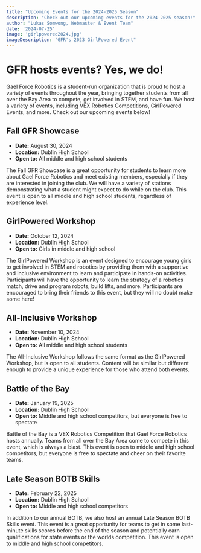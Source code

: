 ```yaml
---
title: "Upcoming Events for the 2024-2025 Season"
description: "Check out our upcoming events for the 2024-2025 season!"
author: "Lukas Somwong, Webmaster & Event Team"
date: '2024-07-25'
image: 'girlpowered2024.jpg'
imageDescription: "GFR's 2023 GirlPowered Event"
---
```


# GFR hosts events? Yes, we do!

Gael Force Robotics is a student-run organization that is proud to host a variety of events throughout the year, bringing together students from all over the Bay Area to compete, get involved in STEM, and have fun. We host a variety of events, including VEX Robotics Competitions, GirlPowered Events, and more. Check out our upcoming events below!

## Fall GFR Showcase
- **Date:** August 30, 2024
- **Location:** Dublin High School
- **Open to:** All middle and high school students

The Fall GFR Showcase is a great opportunity for students to learn more about Gael Force Robotics and meet existing members, especially if they are interested in joining the club. We will have a variety of stations demonstrating what a student might expect to do while on the club. This event is open to all middle and high school students, regardless of experience level.

## GirlPowered Workshop
- **Date:** October 12, 2024
- **Location:** Dublin High School
- **Open to:** Girls in middle and high school

The GirlPowered Workshop is an event designed to encourage young girls to get involved in STEM and robotics by providing them with a supportive and inclusive environment to learn and participate in hands-on activities. Participants will have the opportunity to learn the strategy of a robotics match, drive and program robots, build lifts, and more. Participants are encouraged to bring their friends to this event, but they will no doubt make some here!

## All-Inclusive Workshop
- **Date:** November 10, 2024
- **Location:** Dublin High School
- **Open to:** All middle and high school students

The All-Inclusive Workshop follows the same format as the GirlPowered Workshop, but is open to all students. Content will be similar but different enough to provide a unique experience for those who attend both events.

## Battle of the Bay
- **Date:** January 19, 2025
- **Location:** Dublin High School
- **Open to:** Middle and high school competitors, but everyone is free to spectate

Battle of the Bay is a VEX Robotics Competition that Gael Force Robotics hosts annually. Teams from all over the Bay Area come to compete in this event, which is always a blast. This event is open to middle and high school competitors, but everyone is free to spectate and cheer on their favorite teams.

## Late Season BOTB Skills
- **Date:** February 22, 2025
- **Location:** Dublin High School
- **Open to:** Middle and high school competitors

In addition to our annual BOTB, we also host an annual Late Season BOTB Skills event. This event is a great opportunity for teams to get in some last-minute skills scores before the end of the season and potentially earn qualifications for state events or the worlds competition. This event is open to middle and high school competitors.